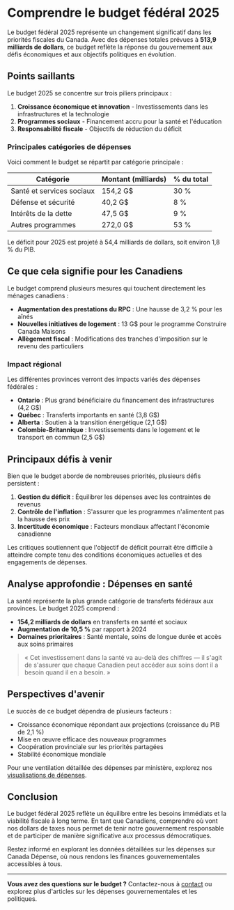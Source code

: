# Comprendre le budget fédéral 2025

Le budget fédéral 2025 représente un changement significatif dans les priorités fiscales du Canada. Avec des dépenses totales prévues à **513,9 milliards de dollars**, ce budget reflète la réponse du gouvernement aux défis économiques et aux objectifs politiques en évolution.

## Points saillants

Le budget 2025 se concentre sur trois piliers principaux :

1. **Croissance économique et innovation** - Investissements dans les infrastructures et la technologie
2. **Programmes sociaux** - Financement accru pour la santé et l'éducation
3. **Responsabilité fiscale** - Objectifs de réduction du déficit

### Principales catégories de dépenses

Voici comment le budget se répartit par catégorie principale :

<table>
  <thead>
    <tr>
      <th>Catégorie</th>
      <th>Montant (milliards)</th>
      <th>% du total</th>
    </tr>
  </thead>
  <tbody>
    <tr>
      <td>Santé et services sociaux</td>
      <td>154,2 G$</td>
      <td>30 %</td>
    </tr>
    <tr>
      <td>Défense et sécurité</td>
      <td>40,2 G$</td>
      <td>8 %</td>
    </tr>
    <tr>
      <td>Intérêts de la dette</td>
      <td>47,5 G$</td>
      <td>9 %</td>
    </tr>
    <tr>
      <td>Autres programmes</td>
      <td>272,0 G$</td>
      <td>53 %</td>
    </tr>
  </tbody>
</table>

<Callout type="info">
Le déficit pour 2025 est projeté à 54,4 milliards de dollars, soit environ 1,8 % du PIB.
</Callout>

## Ce que cela signifie pour les Canadiens

Le budget comprend plusieurs mesures qui touchent directement les ménages canadiens :

- **Augmentation des prestations du RPC** : Une hausse de 3,2 % pour les aînés
- **Nouvelles initiatives de logement** : 13 G$ pour le programme Construire Canada Maisons
- **Allègement fiscal** : Modifications des tranches d'imposition sur le revenu des particuliers

### Impact régional

Les différentes provinces verront des impacts variés des dépenses fédérales :

- **Ontario** : Plus grand bénéficiaire du financement des infrastructures (4,2 G$)
- **Québec** : Transferts importants en santé (3,8 G$)
- **Alberta** : Soutien à la transition énergétique (2,1 G$)
- **Colombie-Britannique** : Investissements dans le logement et le transport en commun (2,5 G$)

## Principaux défis à venir

Bien que le budget aborde de nombreuses priorités, plusieurs défis persistent :

1. **Gestion du déficit** : Équilibrer les dépenses avec les contraintes de revenus
2. **Contrôle de l'inflation** : S'assurer que les programmes n'alimentent pas la hausse des prix
3. **Incertitude économique** : Facteurs mondiaux affectant l'économie canadienne

<Callout type="warning">
Les critiques soutiennent que l'objectif de déficit pourrait être difficile à atteindre compte tenu des conditions économiques actuelles et des engagements de dépenses.
</Callout>

## Analyse approfondie : Dépenses en santé

La santé représente la plus grande catégorie de transferts fédéraux aux provinces. Le budget 2025 comprend :

- **154,2 milliards de dollars** en transferts en santé et sociaux
- **Augmentation de 10,5 %** par rapport à 2024
- **Domaines prioritaires** : Santé mentale, soins de longue durée et accès aux soins primaires

> « Cet investissement dans la santé va au-delà des chiffres — il s'agit de s'assurer que chaque Canadien peut accéder aux soins dont il a besoin quand il en a besoin. »

## Perspectives d'avenir

Le succès de ce budget dépendra de plusieurs facteurs :

- Croissance économique répondant aux projections (croissance du PIB de 2,1 %)
- Mise en œuvre efficace des nouveaux programmes
- Coopération provinciale sur les priorités partagées
- Stabilité économique mondiale

Pour une ventilation détaillée des dépenses par ministère, explorez nos [visualisations de dépenses](/spending).

## Conclusion

Le budget fédéral 2025 reflète un équilibre entre les besoins immédiats et la viabilité fiscale à long terme. En tant que Canadiens, comprendre où vont nos dollars de taxes nous permet de tenir notre gouvernement responsable et de participer de manière significative aux processus démocratiques.

Restez informé en explorant les données détaillées sur les dépenses sur Canada Dépense, où nous rendons les finances gouvernementales accessibles à tous.

---

**Vous avez des questions sur le budget ?** Contactez-nous à [contact](/contact) ou explorez plus d'articles sur les dépenses gouvernementales et les politiques.
